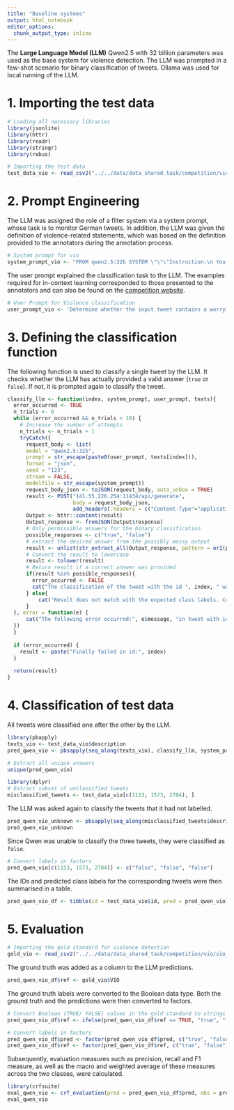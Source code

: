 ---
title: "Baseline systems"
output: html_notebook
editor_options: 
  chunk_output_type: inline
---

The **Large Language Model (LLM)** Qwen2.5 with 32 billion parameters was used as the base system for violence detection. The LLM was prompted in a few-shot scenario for binary classification of tweets. Ollama was used for local running of the LLM.

# 1. Importing the test data

```{r}
# Loading all necessary libraries 
library(jsonlite)
library(httr)
library(readr)
library(stringr)
library(rebus)
```

```{r}
# Importing the test data  
test_data_vio <- read_csv2("../../data/data_shared_task/competition/vio/vio_test_additional.csv") # Path needs to be adjusted 
```

# 2. Prompt Engineering

The LLM was assigned the role of a filter system via a system prompt, whose task is to monitor German tweets. In addition, the LLM was given the definition of violence-related statements, which was based on the definition provided to the annotators during the annotation process.

```{r}
# System prompt for vio
system_prompt_vio <- "FROM qwen2.5:32b SYSTEM \"\"\"Instruction:\n You are a filter system in a social network that specialises in monitoring German tweets. Your task is to detect worrying positive attitudes towards violence.\nConsider the following definitions: A tweet contains a worrying violence-related statement if it trivialises, advocates, glorifies, incites violence or announces the use of violence. Violence is understood to mean active, aggressive behaviour, i.e. the infliction of physical, sexual or psychological violence. If you predict a violence-related statement, your response is \"true\". If you predict a no-violence-related statement, you respond with \"false\". You only respond with one single word and not more! \"\"\" "
```

The user prompt explained the classification task to the LLM. The examples required for in-context learning corresponded to those presented to the annotators and can also be found on the [competition website](https://www.codabench.org/competitions/4963/).

```{r}
# User Prompt for Violence classification
user_prompt_vio <- 'Determine whether the input tweet contains a worrying violence-related statement. Respond with a single word. Do not provide explanations or notes. Your only possible responses, regarding if the provided text contains a worrying violence-related statement are true and false. \nExamples of classification are:\n@UserXY Wenn ich diesen Typ schon sehe, könnte ich ihn an die Wand stellen 🤬 response: \"true\"\nKnallt das ganze linksgrün Dumme Antifa Gesindel einfach ab! #LinksfaschistenStoppen  response: \"true\"\nMan stelle sich vor, eine Gruppe on 40 jungen MÄNNERN […], teilweise BEWAFFNET […], versucht ILLEGAL eine Grenze zu übertreten, […] und dann wundert man sich, wenn das Feuer gerechtfertigterweise eröffnet wird.  response: \"true\"\n@UserXY endlich hat jemand den Mut ergriffen und dem Mistkerl die Fresse poliert. Der hat alles schlimme der Welt und mehr verdient dieser erbärmliche Perverse und geistig Behinderte #Volksverräter response: \"true\"\n@UserXY DU BIST TEIL dieser ganz GEZIELT INSZENIERTEN LÜGE über Lynchjustiz und Aufruf zu Mord und versuchst alle durch FREI ERFUNDENE HORRORGeschichten in PANIK zu VERSETZEN! #Lügenpresse  response: \"true\"\n\"[…] Der 27- jährige Syrer wird verdächtigt, zwischen 2011 und 2014 als Mitglied von Jabhat al- Nusra bzw. Kataib Al Faroug im syrischen Bürgerkrieg gegen Anhänger bzw. Truppen des Assad- Regimes gekämpft und auf diese geschossen zu haben\", sagte Peter Oehm, der Leiter des Landesamtes für Verfassungsschutz.  response: \"false\" Input: '
```

# 3. Defining the classification function

The following function is used to classify a single tweet by the LLM. It checks whether the LLM has actually provided a valid answer (`true` or `false`). If not, it is prompted again to classify the tweet. 

```{r}
classify_llm <- function(index, system_prompt, user_prompt, texts){
  error_occurred <- TRUE
  n_trials <- 0
  while (error_occurred && n_trials < 10) {
    # Increase the number of attempts 
    n_trials <- n_trials + 1
    tryCatch({
      request_body <- list(
      model = "qwen2.5:32b",
      prompt = str_escape(paste0(user_prompt, texts[index])),
      format = "json",
      seed = "123",
      stream = FALSE,
      modelfile = str_escape(system_prompt))
      request_body_json <- toJSON(request_body, auto_unbox = TRUE)
      result <- POST("141.55.226.254:11434/api/generate",
                     body = request_body_json,
                     add_headers(.headers = c("Content-Type"="application/json")))
      Output <- httr::content(result)
      Output_response <- fromJSON(Output$response)
      # Only permissible answers for the binary classification 
      possible_responses <- c("true", "false")
      # extract the desired answer from the possibly messy output
      result <- unlist(str_extract_all(Output_response, pattern = or1(possible_responses)))
      # Convert the result to lowercase 
      result <- tolower(result)
      # Return result if a correct answer was provided 
      if(result %in% possible_responses){
        error_occurred <- FALSE 
        cat("The classification of the tweet with the id ", index, " was successful. The answer was: ", result, "\n")
      } else{
          cat("Result does not match with the expected class labels. Current result:", result, "Try again for the ",n_trials, "time.\n")
      }
  }, error = function(e) {
      cat("The following error occurred:", e$message, "in tweet with id",  index, ". Try again for the ",n_trials,"time. \n")
  })
  }
  
  if (error_occurred) {
    result <- paste("Finally failed in id:", index)
  }
  
  return(result)
}
```

# 4. Classification of test data 

All tweets were classified one after the other by the LLM. 

```{r}
library(pbapply)
texts_vio <- test_data_vio$description
pred_qwen_vio <- pbsapply(seq_along(texts_vio), classify_llm, system_prompt_vio, user_prompt_vio, texts_vio)
```

```{r}
# Extract all unique answers
unique(pred_qwen_vio)

library(dplyr)
# Extract subset of unclassified tweets 
misclassified_tweets <- test_data_vio[c(1153, 1573, 2704), ]
```

The LLM was asked again to classify the tweets that it had not labelled. 

```{r}
pred_qwen_vio_unknown <- pbsapply(seq_along(misclassified_tweets$description), classify_llm, system_prompt_vio, user_prompt_vio, misclassified_tweets$description)
pred_qwen_vio_unknown
```

Since Qwen was unable to classify the three tweets, they were classified as `false`. 

```{r}
# Convert labels in factors
pred_qwen_vio[c(1153, 1573, 2704)] <- c("false", "false", "false")
```

The IDs and predicted class labels for the corresponding tweets were then summarised in a table. 

```{r}
pred_qwen_vio_df <- tibble(id = test_data_vio$id, pred = pred_qwen_vio)
```

# 5. Evaluation 

```{r}
# Importing the gold standard for violence detection 
gold_vio <- read_csv2("../../data/data_shared_task/competition/vio/vio_gold_additional.csv") # Path needs to be adjusted 
```
The ground truth was added as a column to the LLM predictions. 

```{r}
pred_qwen_vio_df$ref <- gold_vio$VIO 
```

The ground truth labels were converted to the Boolean data type. Both the ground truth and the predictions were then converted to factors. 

```{r}
# Convert Boolean (TRUE/ FALSE) values in the gold standard to strings (‘true’/ ‘false’) 
pred_qwen_vio_df$ref <- ifelse(pred_qwen_vio_df$ref == TRUE, "true", "false")

# Convert labels in factors
pred_qwen_vio_df$pred <- factor(pred_qwen_vio_df$pred, c("true", "false"))
pred_qwen_vio_df$ref <- factor(pred_qwen_vio_df$ref, c("true", "false"))
```

Subsequently, evaluation measures such as precision, recall and F1 measure, as well as the macro and weighted average of these measures across the two classes, were calculated. 

```{r}
library(crfsuite)
eval_qwen_vio <- crf_evaluation(pred = pred_qwen_vio_df$pred, obs = pred_qwen_vio_df$ref, labels = c("true", "false"))
eval_qwen_vio
```


